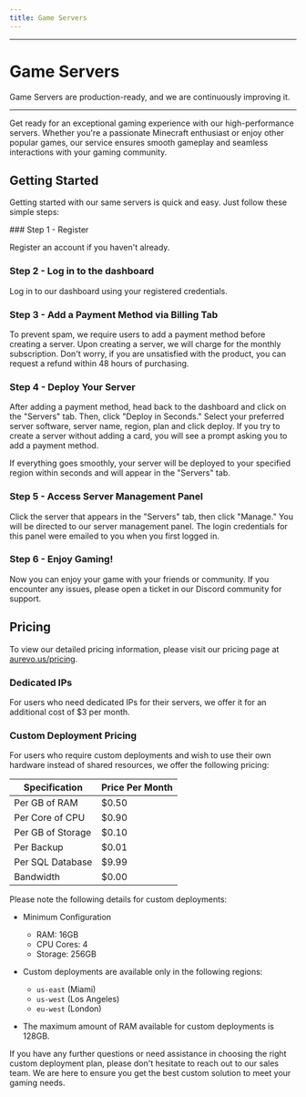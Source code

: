 ```yaml
---
title: Game Servers
---
```



---

# Game Servers

<Callout type='info'>
  Game Servers are production-ready, and we are continuously improving it.
</Callout>

---

Get ready for an exceptional gaming experience with our high-performance
servers. Whether you're a passionate Minecraft enthusiast or enjoy other popular
games, our service ensures smooth gameplay and seamless interactions with your
gaming community.

## Getting Started

Getting started with our same servers is quick and easy. Just follow these
simple steps:

<Steps>
### Step 1 - Register
 
Register an account if you haven't already.

### Step 2 - Log in to the dashboard

Log in to our dashboard using your registered credentials.

### Step 3 - Add a Payment Method via Billing Tab

To prevent spam, we require users to add a payment method before creating a
server. Upon creating a server, we will charge for the monthly subscription.
Don't worry, if you are unsatisfied with the product, you can request a refund
within 48 hours of purchasing.

### Step 4 - Deploy Your Server

After adding a payment method, head back to the dashboard and click on the
"Servers" tab. Then, click "Deploy in Seconds." Select your preferred server
software, server name, region, plan and click deploy. If you try to create a
server without adding a card, you will see a prompt asking you to add a payment
method.

If everything goes smoothly, your server will be deployed to your specified
region within seconds and will appear in the "Servers" tab.

### Step 5 - Access Server Management Panel

Click the server that appears in the "Servers" tab, then click "Manage." You
will be directed to our server management panel. The login credentials for this
panel were emailed to you when you first logged in.

### Step 6 - Enjoy Gaming!

Now you can enjoy your game with your friends or community. If you encounter any
issues, please open a ticket in our Discord community for support.

</Steps>

## Pricing

To view our detailed pricing information, please visit our pricing page at
[aurevo.us/pricing](https://aurevo.us/pricing).

### Dedicated IPs

For users who need dedicated IPs for their servers, we offer it for an
additional cost of $3 per month.

### Custom Deployment Pricing

For users who require custom deployments and wish to use their own hardware
instead of shared resources, we offer the following pricing:

| Specification     | Price Per Month |
| ----------------- | --------------- |
| Per GB of RAM     | $0.50           |
| Per Core of CPU   | $0.90           |
| Per GB of Storage | $0.10           |
| Per Backup        | $0.01           |
| Per SQL Database  | $9.99           |
| Bandwidth         | $0.00           |

Please note the following details for custom deployments:

- Minimum Configuration

  - RAM: 16GB
  - CPU Cores: 4
  - Storage: 256GB

- Custom deployments are available only in the following regions:

  - `us-east` (Miami)
  - `us-west` (Los Angeles)
  - `eu-west` (London)

- The maximum amount of RAM available for custom deployments is 128GB.

If you have any further questions or need assistance in choosing the right
custom deployment plan, please don't hesitate to reach out to our sales team. We
are here to ensure you get the best custom solution to meet your gaming needs.
